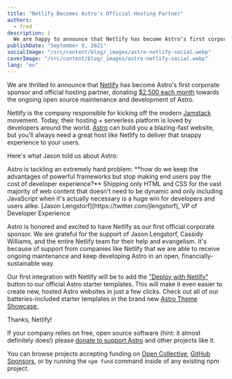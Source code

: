 ```yaml
---
title: "Netlify Becomes Astro's Official Hosting Partner"
authors:
  - fred
description: |
  We are happy to announce that Netlify has become Astro’s first corporate sponsor and exclusive hosting partner, donating $2,500 each month towards the ongoing open source maintenance and development of Astro.
publishDate: "September 9, 2021"
socialImage: "/src/content/blog/_images/astro-netlify-social.webp"
coverImage: "/src/content/blog/_images/astro-netlify-social.webp"
lang: "en"
---
```



We are thrilled to announce that [Netlify](https://www.netlify.com/?utm_campaign=devex-jl&utm_source=astro&utm_medium=blog) has become Astro's first corporate sponsor and official hosting partner, donating [$2,500 each month](https://opencollective.com/astrodotbuild) towards the ongoing open source maintenance and development of Astro.

Netlify is the company responsible for kicking off the modern [Jamstack](https://jamstack.org/) movement. Today, their hosting + serverless platform is loved by developers around the world. [Astro](https://astro.build/) can build you a blazing-fast website, but you'll always need a great host like Netlify to deliver that snappy experience to your users.

Here's what Jason told us about Astro:

<Testimonial>
	<Icon slot="logo" name="logos/netlify" height="48" class="invert" />
	<span slot="quote">
		Astro is tackling an extremely hard problem: **how do we keep the advantages of powerful
		frameworks but stop making end users pay the cost of developer experience?** Shipping only HTML
		and CSS for the vast majority of web content that doesn't need to be dynamic and only including
		JavaScript when it's actually necessary is a huge win for developers and users alike.
	</span>
	<span slot="cite">
		[Jason Lengstorf](https://twitter.com/jlengstorf), VP of Developer Experience
	</span>
</Testimonial>

Astro is honored and excited to have Netlify as our first official corporate sponsor. We are grateful for the support of Jason Lengstorf, Cassidy Williams, and the entire Netlify team for their help and evangelism. It's because of support from companies like Netlify that we are able to receive ongoing maintenance and keep developing Astro in an open, financially-sustainable way.

Our first integration with Netlify will be to add the ["Deploy with Netlify"](https://www.netlify.com/blog/2016/11/29/introducing-the-deploy-to-netlify-button/) button to our official Astro starter templates. This will make it even easier to create new, hosted Astro websites in just a few clicks. Check out all of our batteries-included starter templates in the brand new [Astro Theme Showcase.](https://astro.build/themes/)

Thanks, Netlify!

<Note title="Oh hey, PS...">

If your company relies on free, open source software (hint: it almost definitely does!) please [donate to support Astro](https://opencollective.com/astrodotbuild) and other projects like it.

You can browse projects accepting funding on [Open Collective](https://opencollective.com/discover), [GitHub Sponsors](https://github.com/sponsors), or by running the `npm fund` command inside of any existing npm project.

</Note>
